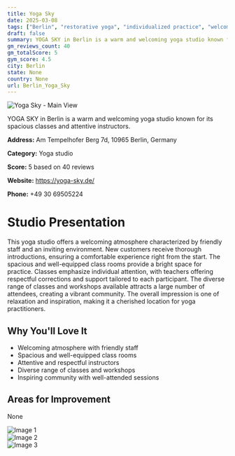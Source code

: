 ```yaml
---
title: Yoga Sky
date: 2025-03-08
tags: ["Berlin", "restorative yoga", "individualized practice", "welcoming", "spacious", "Berlin"]  
draft: false
summary: YOGA SKY in Berlin is a warm and welcoming yoga studio known for its spacious classes and attentive instructors.
gm_reviews_count: 40
gm_totalScore: 5
gym_score: 4.5
city: Berlin
state: None
country: None
url: Berlin_Yoga_Sky
---
```


<div className="aspect-[16/9] relative my-8">
  <img 
    src="https://lh5.googleusercontent.com/p/AF1QipM8j7JsYD6bWhHTd_8Cq2jo34220aCzPBy7rztc=w1920-h1080-k-no"
    alt="Yoga Sky - Main View"
    className="object-cover absolute inset-0 w-full h-full rounded-lg"
  />
</div>

YOGA SKY in Berlin is a warm and welcoming yoga studio known for its spacious classes and attentive instructors.

**Address:** Am Tempelhofer Berg 7d, 10965 Berlin, Germany

**Category:** Yoga studio

**Score:** 5 based on 40 reviews

**Website:** https://yoga-sky.de/

**Phone:** +49 30 69505224

# Studio Presentation

This yoga studio offers a welcoming atmosphere characterized by friendly staff and an inviting environment. New customers receive thorough introductions, ensuring a comfortable experience right from the start. The spacious and well-equipped class rooms provide a bright space for practice. Classes emphasize individual attention, with teachers offering respectful corrections and support tailored to each participant. The diverse range of classes and workshops available attracts a large number of attendees, creating a vibrant community. The overall impression is one of relaxation and inspiration, making it a cherished location for yoga practitioners.

## Why You'll Love It

- Welcoming atmosphere with friendly staff
- Spacious and well-equipped class rooms
- Attentive and respectful instructors
- Diverse range of classes and workshops
- Inspiring community with well-attended sessions

## Areas for Improvement

None

<div className="grid grid-cols-1 xl:grid-cols-2 gap-4 my-8">
<div className="aspect-[4/3] relative"><img src="https://lh3.googleusercontent.com/p/AF1QipPh17H1iZe9XyfukWhKbdRfeU6Mq_NRxSmwYehi=w1920-h1080-k-no" alt="Image 1" className="object-cover absolute inset-0 w-full h-full rounded-lg" /></div>
<div className="aspect-[4/3] relative"><img src="https://lh5.googleusercontent.com/p/AF1QipP2dAlFOK9DRU_94tRHoShpSE_mbT6RBcFyVow8=w1920-h1080-k-no" alt="Image 2" className="object-cover absolute inset-0 w-full h-full rounded-lg" /></div>
<div className="aspect-[4/3] relative"><img src="https://lh5.googleusercontent.com/p/AF1QipM_aLJ5jEX8MMviTRF3B3jMaJ9HQFMeCupCd4Na=w1920-h1080-k-no" alt="Image 3" className="object-cover absolute inset-0 w-full h-full rounded-lg" /></div>
</div>